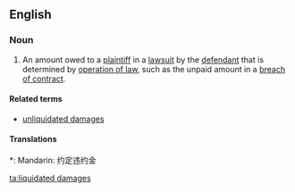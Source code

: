 ==English==
===Noun===
{{en-noun|head=[[liquidated]] [[damages]]|-}}
# {{legal}} An amount owed to a [[plaintiff]] in a [[lawsuit]] by the [[defendant]] that is determined by [[operation of law]], such as the unpaid amount in a [[breach of contract]].

====Related terms====
*[[unliquidated damages]]

====Translations====
{{trans-top|liquidated damages}}
*: Mandarin: 约定违约金


[[ta:liquidated damages]]
